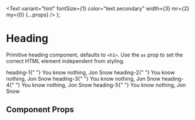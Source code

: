 
<Meta title="Components/Heading" component={Heading} />

  <Text
    variant="hint"
    fontSize={1}
    color="text.secondary"
    width={3}
    mr={2}
    my={0}
    {...props}
  />
);

# Heading

Primitive heading component, defaults to `<h1>`. Use the `as` prop to set the correct HTML element independent from styling.

<Preview withToolbar>
  <Story name="heading">
    <Box>
      <Flex alignItems="baseline" mb={3}>
        <Variant>heading-1</Variant>{" "}
        <Heading variant="heading-1">You know nothing, Jon Snow</Heading>
      </Flex>
      <Flex alignItems="baseline" mb={3}>
        <Variant>heading-2</Variant>{" "}
        <Heading variant="heading-2">You know nothing, Jon Snow</Heading>
      </Flex>
      <Flex alignItems="baseline" mb={3}>
        <Variant>heading-3</Variant>{" "}
        <Heading variant="heading-3">You know nothing, Jon Snow</Heading>
      </Flex>
      <Flex alignItems="baseline" mb={3}>
        <Variant>heading-4</Variant>{" "}
        <Heading variant="heading-4">You know nothing, Jon Snow</Heading>
      </Flex>
      <Flex alignItems="baseline" mb={3}>
        <Variant>heading-5</Variant>{" "}
        <Heading variant="heading-5">You know nothing, Jon Snow</Heading>
      </Flex>
    </Box>
  </Story>
</Preview>

## Component Props

<Props of={Heading} />
